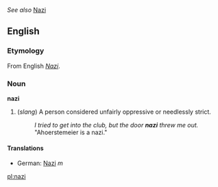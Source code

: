 ''See also'' [[Nazi]]

==English==

===Etymology===
From English ''[[Nazi#English|Nazi]]''.

===Noun===
'''nazi'''

# (''slang'') A person considered unfairly oppressive or needlessly strict.
#: ''I tried to get into the club, but the door '''nazi''' threw me out.''
#: "Ahoerstemeier is a nazi."
====Translations====
*German: [[Nazi]] ''m''

[[pl:nazi]]